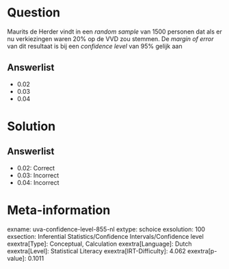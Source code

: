 Question
========

Maurits de Herder vindt in een *random sample* van 1500 personen dat als
er nu verkiezingen waren 20% op de VVD zou stemmen. De *margin of error*
van dit resultaat is bij een *confidence level* van 95% gelijk aan

Answerlist
----------

* 0.02
* 0.03
* 0.04

Solution
========

Answerlist
----------

* 0.02: Correct
* 0.03: Incorrect
* 0.04: Incorrect

Meta-information
================
exname: uva-confidence-level-855-nl
extype: schoice
exsolution: 100
exsection: Inferential Statistics/Confidence Intervals/Confidence level
exextra[Type]: Conceptual, Calculation
exextra[Language]: Dutch
exextra[Level]: Statistical Literacy
exextra[IRT-Difficulty]: 4.062
exextra[p-value]: 0.1011

